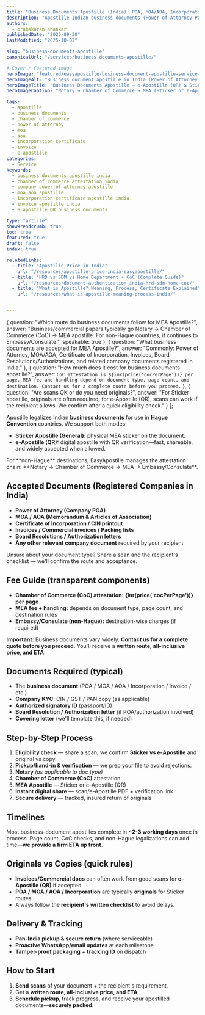 ```yaml
---
title: "Business Documents Apostille (India): POA, MOA/AOA, Incorporation, Invoices"
description: "Apostille Indian business documents (Power of Attorney POA, MOA/AOA, Incorporation, Invoices, company papers) via Notary → Chamber of Commerce (CoC) → MEA."
authors:
  - prabakaran-shankar
publishedDate: "2025-09-30"
lastModified: "2025-10-02"

slug: "business-documents-apostille"
canonicalUrl: "/services/business-documents-apostille/"

# Cover / Featured image
heroImage: "featured/easyapostille-business-document-apostille-service-india.png"
heroImageAlt: "Business document apostille in India (Power of Attorney, MOA/AOA, Incorporation, Invoices)"
heroImageTitle: "Business Documents Apostille — e-Apostille (QR) & Sticker"
heroImageCaption: "Notary → Chamber of Commerce → MEA (Sticker or e-Apostille QR) → Secure delivery"

tags:
  - apostille
  - business documents
  - chamber of commerce
  - power of attorney
  - moa
  - aoa
  - incorporation certificate
  - invoice
  - e-apostille
categories:
  - Service
keywords:
  - business documents apostille india
  - chamber of commerce attestation india
  - company power of attorney apostille
  - moa aoa apostille
  - incorporation certificate apostille india
  - invoice apostille india
  - e apostille QR business documents

type: "article"
showBreadcrumb: true
toc: true
featured: true
draft: false
index: true

relatedLinks:
  - title: "Apostille Price in India"
    url: "/resources/apostille-price-india-easyapostille/"
  - title: "HRD vs SDM vs Home Department + CoC (Complete Guide)"
    url: "/resources/document-authentication-india-hrd-sdm-home-coc/"
  - title: "What is Apostille? Meaning, Process, Certificate Explained"
    url: "/resources/what-is-apostille-meaning-process-india/"


---
```


  {
    question: "Which route do business documents follow for MEA Apostille?",
    answer: "Business/commercial papers typically go Notary → Chamber of Commerce (CoC) → MEA apostille. For non-Hague countries, it continues to Embassy/Consulate.",
    speakable: true
  },
  {
    question: "What business documents are accepted for MEA Apostille?",
    answer: "Commonly: Power of Attorney, MOA/AOA, Certificate of Incorporation, Invoices, Board Resolutions/Authorizations, and related company documents registered in India."
  },
  {
    question: "How much does it cost for business documents apostille?",
    answer: `CoC attestation is ${inr(price('cocPerPage'))} per page. MEA fee and handling depend on document type, page count, and destination. Contact us for a complete quote before you proceed.`
  },
  {
    question: "Are scans OK or do you need originals?",
    answer: "For Sticker apostille, originals are often required; for e-Apostille (QR), scans can work if the recipient allows. We confirm after a quick eligibility check."
  }
];

Apostille legalizes Indian **business documents** for use in **Hague Convention** countries. We support both modes:

- **Sticker Apostille (General):** physical MEA sticker on the document.  
- **e-Apostille (QR):** digital apostille with QR verification—fast, shareable, and widely accepted when allowed.

<CalloutBox type="info" class="my-1">
  For **non-Hague** destinations, <Anchor href="https://easyapostille.in">EasyApostille manages</Anchor> the attestation chain: **Notary → Chamber of Commerce → MEA → Embassy/Consulate**.
</CalloutBox>

## Accepted Documents (Registered Companies in India)

- **Power of Attorney (Company POA)**  
- **MOA / AOA (Memorandum & Articles of Association)**  
- **Certificate of Incorporation / CIN printout**  
- **Invoices / Commercial invoices / Packing lists**  
- **Board Resolutions / Authorization letters**  
- **Any other relevant company document** required by your recipient

<CalloutBox type="cta-secondary" class="my-1">
  Unsure about your document type? Share a scan and the recipient's checklist — we'll confirm the route and acceptance.
</CalloutBox>

## Fee Guide (transparent components)

- **Chamber of Commerce (CoC) attestation:** **{inr(price('cocPerPage'))} per page**  
- **MEA fee + handling:** depends on document type, page count, and destination rules  
- **Embassy/Consulate (non-Hague):** destination-wise charges (if required)

**Important:** Business documents vary widely. **Contact us for a complete quote before you proceed.** You'll receive a **written route, all-inclusive price, and ETA**.

## Documents Required (typical)

- The **business document** (POA / MOA / AOA / Incorporation / Invoice / etc.)  
- **Company KYC**: CIN / GST / PAN copy (as applicable)  
- **Authorized signatory ID** (passport/ID)  
- **Board Resolution / Authorization letter** (if POA/authorization involved)  
- **Covering letter** (we'll template this, if needed)

## Step-by-Step Process

1. **Eligibility check** — share a scan; we confirm **Sticker vs e-Apostille** and original vs copy.  
2. **Pickup/hand-in & verification** — we prep your file to avoid rejections.  
3. **Notary** *(as applicable to doc type)*  
4. **Chamber of Commerce (CoC)** attestation  
5. **MEA Apostille** — Sticker or e-Apostille (QR)  
6. **Instant digital share** — scan/e-Apostille PDF + verification link  
7. **Secure delivery** — tracked, insured return of originals

## Timelines

Most business-document apostilles complete in **~2-3 working days** once in process. Page count, CoC checks, and non-Hague legalizations can add time—**we provide a firm ETA up front.**

## Originals vs Copies (quick rules)

- **Invoices/Commercial docs** can often work from good scans for **e-Apostille (QR)** if accepted.  
- **POA / MOA / AOA / Incorporation** are typically **originals** for Sticker routes.  
- Always follow the **recipient's written checklist** to avoid delays.

## Delivery & Tracking

- **Pan-India pickup & secure return** (where serviceable)  
- **Proactive WhatsApp/email updates** at each milestone  
- **Tamper-proof packaging** + **tracking ID** on dispatch

## How to Start

1. **Send scans** of your document + the recipient's requirement.  
2. Get a **written route, all-inclusive price, and ETA**.  
3. **Schedule pickup**, track progress, and receive your apostilled documents—**securely packed**.

<FaqList
  items={faqItems}
  id="faq"
  class="post-faq my-05 p-05"
  heading="Frequently Asked Questions"
  headingTag="h2"
  openAll={false}
  addSchema={true}
  addSpeakableSchema={true}
  htmlAnswers={false}
/>

